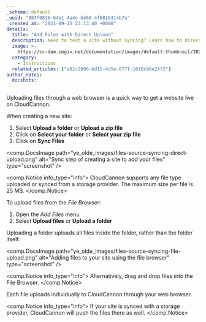 ```yaml
---
_schema: default
_uuid: "887f0816-64a1-4a4e-b468-4f6816314b7a"
_created_at: "2021-09-15 23:13:40 +0000"
details:
  title: "Add Files with Direct Upload"
  description: Need to test a site without Syncing? Learn how to directly upload files your source files.
  image: >-
    https://cc-dam.imgix.net/documentation/images/default-thumbnail/2023-Q4/CloudCannon-Documentation-Thumbnail.png
  category:
    - Instructions
  related_articles: ["a01c2606-bd15-4d5e-877f-1018cb6e2f72"]
author_notes:
  docshots:
---
```


Uploading files through a web browser is a quick way to get a website live on CloudCannon.

When creating a new site:

1. Select **Upload a folder** or **Upload a zip file**
2. Click on **Select your folder** or **Select your zip file**
3. Click on **Sync Files**

<comp.DocsImage path="ye_olde_images/files-source-syncing-direct-upload.png" alt="Sync step of creating a site to add your files" type="screenshot" />

<comp.Notice info_type="info">
  CloudCannon supports any file type uploaded or synced from a storage provider. The maximum size per file is 25 MB.
</comp.Notice>

To upload files from the *File Browser*\:

1. Open the *Add Files* menu
2. Select **Upload files** or **Upload a folder**

Uploading a folder uploads all files inside the folder, rather than the folder itself.

<comp.DocsImage path="ye_olde_images/files-source-syncing-file-upload.png" alt="Adding files to your site using the file browser" type="screenshot" />

<comp.Notice info_type="info">
  Alternatively, drag and drop files into the File Browser.
</comp.Notice>

Each file uploads individually to CloudCannon through your web browser.

<comp.Notice info_type="info">
  If your site is synced with a storage provider, CloudCannon will push the files there as well.
</comp.Notice>
